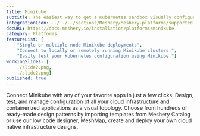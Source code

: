 ```yaml
---
title: Minikube
subtitle: The easiest way to get a Kubernetes sandbox visually configured for development
integrationIcon: ../../../sections/Meshery/Meshery-platforms/supported-icons/minikube.svg
docURL: https://docs.meshery.io/installation/platforms/minikube
category: Platforms
featureList: [
    "Single or multiple node Minikube deployments",
    "Connect to locally or remotely running Minikube clusters.",
    "Easily test your Kubernetes configuration using Minikube."]
workingSlides: [
    ./slide2.png,
    ./slide2.png]
published: true
---
```


<p>
    Connect Minikube with any of your favorite apps in just a few
    clicks. Design, test, and manage configuration of all your cloud infrastructure and containerized applications as a visual topology. Choose from hundreds of ready-made design patterns by importing templates from Meshery Catalog or use our low code designer, MeshMap, create and deploy your own cloud native infrastructure designs.
</p>
